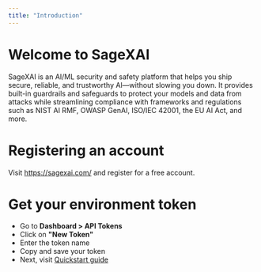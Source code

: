 ```yaml
---
title: "Introduction"
---
```


# Welcome to SageXAI

SageXAI is an AI/ML security and safety platform that helps you ship secure, reliable, and trustworthy AI—without slowing you down. It provides built-in guardrails and safeguards to protect your models and data from attacks while streamlining compliance with frameworks and regulations such as NIST AI RMF, OWASP GenAI, ISO/IEC 42001, the EU AI Act, and more.

# Registering an account

Visit https://sagexai.com/ and register for a free account.

# Get your environment token

- Go to **Dashboard > API Tokens**
- Click on **"New Token"**
- Enter the token name
- Copy and save your token
- Next, visit <a href="/quickstart">Quickstart guide</a> 